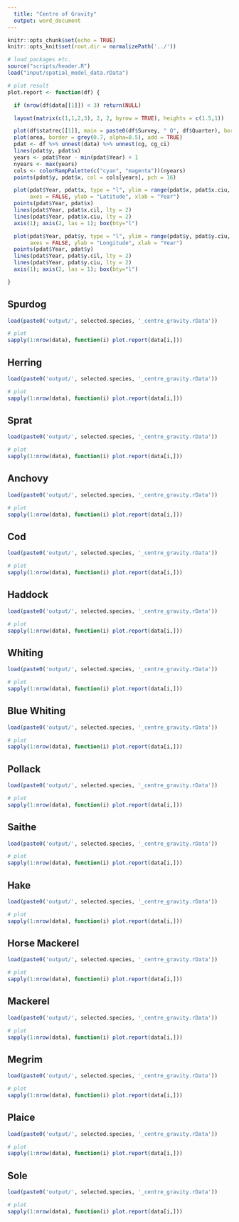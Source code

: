 ```yaml
---
  title: "Centre of Gravity"
  output: word_document
---
```


```r
knitr::opts_chunk$set(echo = TRUE)
knitr::opts_knit$set(root.dir = normalizePath('../'))
```

```r
# load packages etc.
source("scripts/header.R")
load("input/spatial_model_data.rData")
```

```r
# plot result
plot.report <- function(df) {

  if (nrow(df$data[[1]]) < 3) return(NULL)

  layout(matrix(c(1,1,2,3), 2, 2, byrow = TRUE), heights = c(1.5,1))

  plot(df$statrec[[1]], main = paste0(df$Survey, " Q", df$Quarter), border = grey(0.5, alpha=0.5))
  plot(area, border = grey(0.7, alpha=0.5), add = TRUE)
  pdat <- df %>% unnest(data) %>% unnest(cg, cg_ci)
  lines(pdat$y, pdat$x)
  years <- pdat$Year - min(pdat$Year) + 1
  nyears <- max(years)
  cols <- colorRampPalette(c("cyan", "magenta"))(nyears)
  points(pdat$y, pdat$x, col = cols[years], pch = 16)

  plot(pdat$Year, pdat$x, type = "l", ylim = range(pdat$x, pdat$x.ciu, pdat$x.cil),
       axes = FALSE, ylab = "Latitude", xlab = "Year")
  points(pdat$Year, pdat$x)
  lines(pdat$Year, pdat$x.cil, lty = 2)
  lines(pdat$Year, pdat$x.ciu, lty = 2)
  axis(1); axis(2, las = 1); box(bty="l")

  plot(pdat$Year, pdat$y, type = "l", ylim = range(pdat$y, pdat$y.ciu, pdat$y.cil),
       axes = FALSE, ylab = "Longitude", xlab = "Year")
  points(pdat$Year, pdat$y)
  lines(pdat$Year, pdat$y.cil, lty = 2)
  lines(pdat$Year, pdat$y.ciu, lty = 2)
  axis(1); axis(2, las = 1); box(bty="l")

}
```




## Spurdog

```r
load(paste0('output/', selected.species, '_centre_gravity.rData'))

# plot
sapply(1:nrow(data), function(i) plot.report(data[i,]))
```


## Herring

```r
load(paste0('output/', selected.species, '_centre_gravity.rData'))

# plot
sapply(1:nrow(data), function(i) plot.report(data[i,]))
```


## Sprat

```r
load(paste0('output/', selected.species, '_centre_gravity.rData'))

# plot
sapply(1:nrow(data), function(i) plot.report(data[i,]))
```


## Anchovy

```r
load(paste0('output/', selected.species, '_centre_gravity.rData'))

# plot
sapply(1:nrow(data), function(i) plot.report(data[i,]))
```


## Cod

```r
load(paste0('output/', selected.species, '_centre_gravity.rData'))

# plot
sapply(1:nrow(data), function(i) plot.report(data[i,]))
```


## Haddock

```r
load(paste0('output/', selected.species, '_centre_gravity.rData'))

# plot
sapply(1:nrow(data), function(i) plot.report(data[i,]))
```


## Whiting

```r
load(paste0('output/', selected.species, '_centre_gravity.rData'))

# plot
sapply(1:nrow(data), function(i) plot.report(data[i,]))
```


## Blue Whiting

```r
load(paste0('output/', selected.species, '_centre_gravity.rData'))

# plot
sapply(1:nrow(data), function(i) plot.report(data[i,]))
```


## Pollack

```r
load(paste0('output/', selected.species, '_centre_gravity.rData'))

# plot
sapply(1:nrow(data), function(i) plot.report(data[i,]))
```


## Saithe

```r
load(paste0('output/', selected.species, '_centre_gravity.rData'))

# plot
sapply(1:nrow(data), function(i) plot.report(data[i,]))
```


## Hake

```r
load(paste0('output/', selected.species, '_centre_gravity.rData'))

# plot
sapply(1:nrow(data), function(i) plot.report(data[i,]))
```


## Horse Mackerel

```r
load(paste0('output/', selected.species, '_centre_gravity.rData'))

# plot
sapply(1:nrow(data), function(i) plot.report(data[i,]))
```


## Mackerel

```r
load(paste0('output/', selected.species, '_centre_gravity.rData'))

# plot
sapply(1:nrow(data), function(i) plot.report(data[i,]))
```


## Megrim

```r
load(paste0('output/', selected.species, '_centre_gravity.rData'))

# plot
sapply(1:nrow(data), function(i) plot.report(data[i,]))
```


## Plaice

```r
load(paste0('output/', selected.species, '_centre_gravity.rData'))

# plot
sapply(1:nrow(data), function(i) plot.report(data[i,]))
```


## Sole

```r
load(paste0('output/', selected.species, '_centre_gravity.rData'))

# plot
sapply(1:nrow(data), function(i) plot.report(data[i,]))
```


